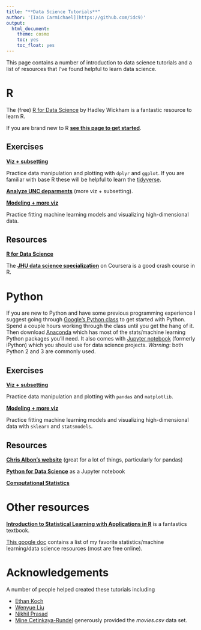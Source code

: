 ```yaml
---
title: "**Data Science Tutorials**"
author: '[Iain Carmichael](https://github.com/idc9)'
output:
  html_document:
    theme: cosmo
    toc: yes
    toc_float: yes
---
```



This page contains a number of introduction to data science tutorials and a list of resources that I've found helpful to learn data science.


# **R**


The (free) [R for Data Science](http://r4ds.had.co.nz/) by Hadley Wickham is a fantastic resource to learn R.

If you are brand new to R [**see this page to get started**](R/new_to_R.html).

## Exercises


[**Viz + subsetting**](R/movies_viz_subsetting.html) 

Practice data manipulation and plotting with `dplyr` and `ggplot`. If you are familiar with base R these will be helpful to learn the [tidyverse](http://tidyverse.org/). 

[**Analyze UNC deparments**](https://idc9.github.io/stor390/assignments/unc_depts/unc_depts.html) (more viz + subsetting).


[**Modeling + more viz**](R/movies_modeling.html) 

Practice fitting machine learning models and visualizing high-dimensional data.



## Resources

[**R for Data Science**](http://r4ds.had.co.nz/)


The [**JHU data science specialization**](https://www.coursera.org/specializations/jhu-data-science) on Coursera is a good crash course in R.

# **Python**

If you are new to Python and have some previous programming experience I suggest going through [Google's Python class](https://developers.google.com/edu/python/) to get started with Python. Spend a couple hours working through the class until you get the hang of it. Then download [Anaconda](https://www.continuum.io/downloads) which has most of the stats/machine learning Python packages you'll need. It also comes with [Jupyter notebook](http://jupyter.org/) (formerly iPython) which you should use for data science projects. *Warning*: both Python 2 and 3 are commonly used.


## Exercises

[**Viz + subsetting**](Python/movies_viz_subsetting.html) 

Practice data manipulation and plotting with `pandas` and `matplotlib`.


[**Modeling + more viz**](Python/movies_modeling.html) 

Practice fitting machine learning models and visualizing high-dimensional data with `sklearn` and `statsmodels`.

## Resources

[**Chris Albon's website**](http://chrisalbon.com/) (great for a lot of things, particularly for pandas)

[**Python for Data Science**](http://nbviewer.jupyter.org/github/jakevdp/PythonDataScienceHandbook/blob/master/notebooks/Index.ipynb) as a Jupyter notebook


[**Computational Statistics**](http://people.duke.edu/~ccc14/sta-663-2016/index.html)


# **Other resources**

[**Introduction to Statistical Learning with Applications in R**](http://www-bcf.usc.edu/~gareth/ISL/) is a fantastics textbook.

[This google doc](https://docs.google.com/document/d/18gBqIGNyOqzqygRjFAIA7jnieXRVMtBc2_yL7UD-3TM/edit?usp=sharing) contains a list of my favorite statistics/machine learning/data science resources (most are free online).



# **Acknowledgements**

A number of people helped created these tutorials including

- [Ethan Koch](https://www.linkedin.com/in/ethan-koch-25668b113/)
- [Wenyue Liu](https://www.linkedin.com/in/bismarckliu/)
- [Nikhil Prasad](https://www.linkedin.com/in/globmont/)
- [Mine Cetinkaya-Rundel](http://www2.stat.duke.edu/~mc301/) generously provided the *movies.csv* data set.

